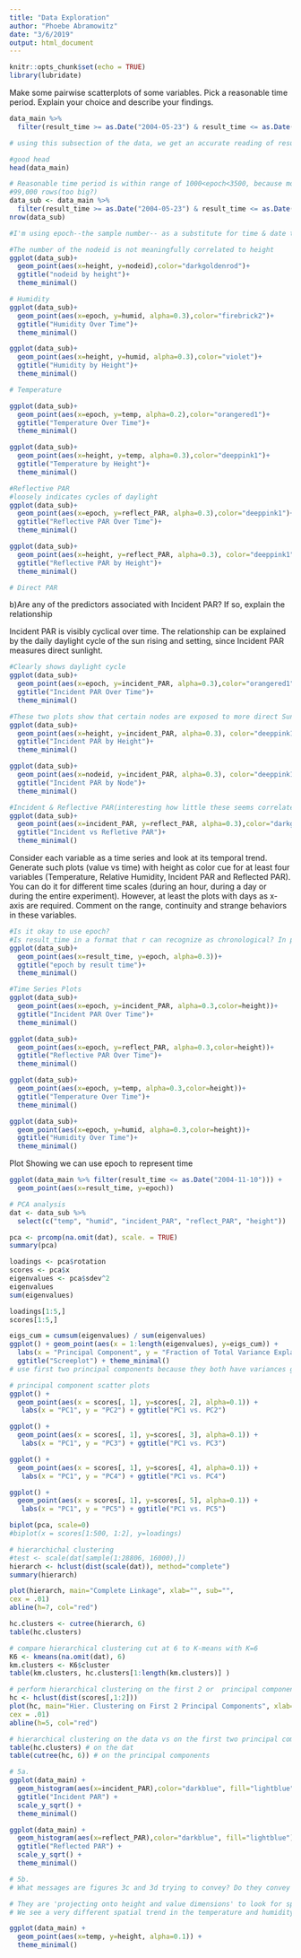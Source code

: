 ```yaml
---
title: "Data Exploration"
author: "Phoebe Abramowitz"
date: "3/6/2019"
output: html_document
---
```


```r
knitr::opts_chunk$set(echo = TRUE)
library(lubridate)
```
Make some pairwise scatterplots of some variables. Pick a reasonable time period.
Explain your choice and describe your findings.
```r
data_main %>% 
  filter(result_time >= as.Date("2004-05-23") & result_time <= as.Date("2004-05-30"))

# using this subsection of the data, we get an accurate reading of result_time, by replacing data_log result time with respective data_net result_time using the epoch as an identifier (we noticed epoch and result time are linearly correlated). The last week of May experiences higher levels of daylight hours as the seasons begin to shift and the summer solstice gets closer. We postulate this extended day light hours will have certain affects on the 
```

```r
#good head 
head(data_main)

# Reasonable time period is within range of 1000<epoch<3500, because most values occur there, not first
#99,000 rows(too big?)
data_sub <- data_main %>% 
  filter(result_time >= as.Date("2004-05-23") & result_time <= as.Date("2004-05-30"))
nrow(data_sub)

#I'm using epoch--the sample number-- as a substitute for time & date throughout, becuase it's numeric

#The number of the nodeid is not meaningfully correlated to height
ggplot(data_sub)+
  geom_point(aes(x=height, y=nodeid),color="darkgoldenrod")+
  ggtitle("nodeid by height")+
  theme_minimal()

# Humidity
ggplot(data_sub)+
  geom_point(aes(x=epoch, y=humid, alpha=0.3),color="firebrick2")+
  ggtitle("Humidity Over Time")+
  theme_minimal()

ggplot(data_sub)+
  geom_point(aes(x=height, y=humid, alpha=0.3),color="violet")+
  ggtitle("Humidity by Height")+
  theme_minimal()

# Temperature

ggplot(data_sub)+
  geom_point(aes(x=epoch, y=temp, alpha=0.2),color="orangered1")+
  ggtitle("Temperature Over Time")+
  theme_minimal()

ggplot(data_sub)+
  geom_point(aes(x=height, y=temp, alpha=0.3),color="deeppink1")+
  ggtitle("Temperature by Height")+
  theme_minimal()

#Reflective PAR
#loosely indicates cycles of daylight
ggplot(data_sub)+
  geom_point(aes(x=epoch, y=reflect_PAR, alpha=0.3),color="deeppink1")+
  ggtitle("Reflective PAR Over Time")+
  theme_minimal()

ggplot(data_sub)+
  geom_point(aes(x=height, y=reflect_PAR, alpha=0.3), color="deeppink1")+
  ggtitle("Reflective PAR by Height")+
  theme_minimal()

# Direct PAR
```
b)Are any of the predictors associated with Incident PAR? If so, explain the relationship

Incident PAR is visibly cyclical over time. The relationship can be explained by the daily daylight cycle of the sun rising and setting, since Incident PAR measures direct sunlight. 
```r
#Clearly shows daylight cycle
ggplot(data_sub)+
  geom_point(aes(x=epoch, y=incident_PAR, alpha=0.3),color="orangered1")+
  ggtitle("Incident PAR Over Time")+
  theme_minimal()

#These two plots show that certain nodes are exposed to more direct Sunlight, but not necessarily by height
ggplot(data_sub)+
  geom_point(aes(x=height, y=incident_PAR, alpha=0.3), color="deeppink1")+
  ggtitle("Incident PAR by Height")+
  theme_minimal()

ggplot(data_sub)+
  geom_point(aes(x=nodeid, y=incident_PAR, alpha=0.3), color="deeppink1")+
  ggtitle("Incident PAR by Node")+
  theme_minimal()

#Incident & Reflective PAR(interesting how little these seems correlated)
ggplot(data_sub)+
  geom_point(aes(x=incident_PAR, y=reflect_PAR, alpha=0.3),color="darkgoldenrod")+
  ggtitle("Incident vs Refletive PAR")+
  theme_minimal()

```

Consider each variable as a time series and look at its temporal trend. Generate such
plots (value vs time) with height as color cue for at least four variables (Temperature,
Relative Humidity, Incident PAR and Reflected PAR). You can do it for different time
scales (during an hour, during a day or during the entire experiment). However, at
least the plots with days as x-axis are required. Comment on the range, continuity and
strange behaviors in these variables.
```r
#Is it okay to use epoch?
#Is result_time in a format that r can recognize as chronological? In plot below, no
ggplot(data_sub)+
  geom_point(aes(x=result_time, y=epoch, alpha=0.3))+
  ggtitle("epoch by result time")+
  theme_minimal()

#Time Series Plots
ggplot(data_sub)+
  geom_point(aes(x=epoch, y=incident_PAR, alpha=0.3,color=height))+
  ggtitle("Incident PAR Over Time")+
  theme_minimal()

ggplot(data_sub)+
  geom_point(aes(x=epoch, y=reflect_PAR, alpha=0.3,color=height))+
  ggtitle("Reflective PAR Over Time")+
  theme_minimal()

ggplot(data_sub)+
  geom_point(aes(x=epoch, y=temp, alpha=0.3,color=height))+
  ggtitle("Temperature Over Time")+
  theme_minimal()

ggplot(data_sub)+
  geom_point(aes(x=epoch, y=humid, alpha=0.3,color=height))+
  ggtitle("Humidity Over Time")+
  theme_minimal()
```

Plot Showing we can use epoch to represent time
```r
ggplot(data_main %>% filter(result_time <= as.Date("2004-11-10"))) +
  geom_point(aes(x=result_time, y=epoch))
```

```r
# PCA analysis
dat <- data_sub %>%
  select(c("temp", "humid", "incident_PAR", "reflect_PAR", "height"))

pca <- prcomp(na.omit(dat), scale. = TRUE)
summary(pca)
```

```r
loadings <- pca$rotation
scores <- pca$x
eigenvalues <- pca$sdev^2
eigenvalues
sum(eigenvalues)

loadings[1:5,]
scores[1:5,]
```
```r
eigs_cum = cumsum(eigenvalues) / sum(eigenvalues)
ggplot() + geom_point(aes(x = 1:length(eigenvalues), y=eigs_cum)) +
  labs(x = "Principal Component", y = "Fraction of Total Variance Explained") +
  ggtitle("Screeplot") + theme_minimal()
# use first two principal components because they both have variances greater than one (Kaiser's criterion)
```

```r
# principal component scatter plots
ggplot() + 
  geom_point(aes(x = scores[, 1], y=scores[, 2], alpha=0.1)) +
   labs(x = "PC1", y = "PC2") + ggtitle("PC1 vs. PC2")

ggplot() + 
  geom_point(aes(x = scores[, 1], y=scores[, 3], alpha=0.1)) +
   labs(x = "PC1", y = "PC3") + ggtitle("PC1 vs. PC3")

ggplot() + 
  geom_point(aes(x = scores[, 1], y=scores[, 4], alpha=0.1)) +
   labs(x = "PC1", y = "PC4") + ggtitle("PC1 vs. PC4")

ggplot() + 
  geom_point(aes(x = scores[, 1], y=scores[, 5], alpha=0.1)) +
   labs(x = "PC1", y = "PC5") + ggtitle("PC1 vs. PC5")
```


```r
biplot(pca, scale=0)
#biplot(x = scores[1:500, 1:2], y=loadings)
```

```r
# hierarchichal clustering
#test <- scale(dat[sample(1:28806, 16000),])
hierarch <- hclust(dist(scale(dat)), method="complete")
summary(hierarch)
```
```r
plot(hierarch, main="Complete Linkage", xlab="", sub="",
cex = .01)
abline(h=7, col="red")
```

```r
hc.clusters <- cutree(hierarch, 6)
table(hc.clusters)
```
```r
# compare hierarchical clustering cut at 6 to K-means with K=6
K6 <- kmeans(na.omit(dat), 6)
km.clusters <- K6$cluster
table(km.clusters, hc.clusters[1:length(km.clusters)] )
```

```r
# perform hierarchical clustering on the first 2 or  principal components..
hc <- hclust(dist(scores[,1:2]))
plot(hc, main="Hier. Clustering on First 2 Principal Components", xlab="", sub="",
cex = .01)
abline(h=5, col="red")
```
```r
# hierarchical clustering on the data vs on the first two principal components 
table(hc.clusters) # on the dat 
table(cutree(hc, 6)) # on the principal components 
```

```r
# 5a.
ggplot(data_main) +
  geom_histogram(aes(x=incident_PAR),color="darkblue", fill="lightblue") +
  ggtitle("Incident PAR") +
  scale_y_sqrt() +
  theme_minimal()

ggplot(data_main) +
  geom_histogram(aes(x=reflect_PAR),color="darkblue", fill="lightblue") +
  ggtitle("Reflected PAR") +
  scale_y_sqrt() +
  theme_minimal()
```


```r
# 5b.
# What messages are figures 3c and 3d trying to convey? Do they convey the right message? If not, generate a new plot with the same data (compare to some plots in figure 4)

# They are 'projecting onto height and value dimensions' to look for spatial trends. 3c shows the distribution of all the readings taken by each sensor at each height. 
# We see a very different spatial trend in the temperature and humidity readings: nothing. Every sensor reached practically every point in the space of possible temperature and humidity readings. This suggests that the amount of variation over time overwhelmed the amount of variation over space. However, instead of just collapsing the temporal variation, we can explicitly remove it and focus more closely on the spatial trends. At every timestep, we take the mean of all the sensor readings. We can subtract the timestep mean from each sensor reading, and examine the distributions of the differences 3d 

ggplot(data_main) +
  geom_point(aes(x=temp, y=height, alpha=0.1)) +
  theme_minimal()

```


